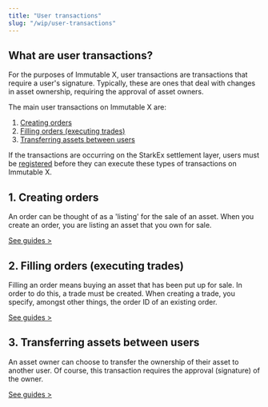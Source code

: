 ```yaml
---
title: "User transactions"
slug: "/wip/user-transactions"
---
```


## What are user transactions?

For the purposes of Immutable X, user transactions are transactions that require a user's signature. Typically, these are ones that deal with changes in asset ownership, requiring the approval of asset owners.

The main user transactions on Immutable X are:
1. [Creating orders](#1-creating-orders)
2. [Filling orders (executing trades)](#2-filling-orders-executing-trades)
2. [Transferring assets between users](#3-transferring-assets-between-users)

If the transactions are occurring on the StarkEx settlement layer, users must be [registered](/docs/wip/user-registration) before they can execute these types of transactions on Immutable X.

## 1. Creating orders

An order can be thought of as a 'listing' for the sale of an asset. When you create an order, you are listing an asset that you own for sale.

[See guides >](/docs/wip/user-transactions/create-order)

## 2. Filling orders (executing trades)
Filling an order means buying an asset that has been put up for sale. In order to do this, a trade must be created. When creating a trade, you specify, amongst other things, the order ID of an existing order.

[See guides >](/docs/wip/user-transactions/fill-order)

## 3. Transferring assets between users
An asset owner can choose to transfer the ownership of their asset to another user. Of course, this transaction requires the approval (signature) of the owner.

[See guides >](/docs/wip/user-transactions/transfer)



